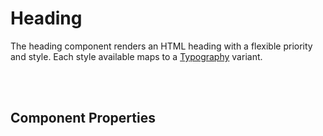 
<Meta of={HeadingStories} />

# Heading

The heading component renders an HTML heading with a flexible priority and style. Each style available maps to a [Typography](?path=/story/theming-typography--page) variant.

<Canvas of={HeadingStories.largeHeader} />

<br />

<br />

## Component Properties

<ArgTypes of={Heading} />
